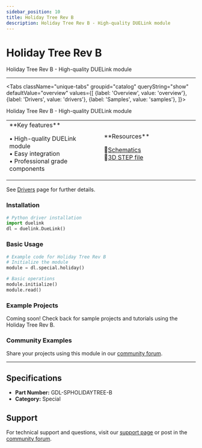 ```yaml
---
sidebar_position: 10
title: Holiday Tree Rev B
description: Holiday Tree Rev B - High-quality DUELink module
---
```



# Holiday Tree Rev B

<ProductImageSelector 
  partNumber="spholidaytree-b"
  productName="Holiday Tree Rev B"
/>

Holiday Tree Rev B - High-quality DUELink module

---

<Tabs className="unique-tabs" groupid="catalog" queryString="show" defaultValue="overview"
  values={[
    {label: 'Overview', value: 'overview'},
    {label: 'Drivers', value: 'drivers'},
    {label: 'Samples', value: 'samples'},
  ]}>

<TabItem value="overview">

Holiday Tree Rev B - High-quality DUELink module

<table><td width='50%'>
**Key features**

• High-quality DUELink module<br/>
• Easy integration<br/>
• Professional grade components<br/>

</td><td width='50%'>
**Resources**
 
📄[Schematics](/static/sch/spholidaytree-b.pdf)<br/>
🔩[3D STEP file](/static/3d/SPHOLIDAYTREE-B.step)<br/>

</td></table>

</TabItem>

<TabItem value="drivers">

See [Drivers](../../engine/drivers) page for further details.

### Installation

```python
# Python driver installation
import duelink
dl = duelink.DueLink()
```

### Basic Usage

```python
# Example code for Holiday Tree Rev B
# Initialize the module
module = dl.special.holiday()

# Basic operations
module.initialize()
module.read()
```

</TabItem>

<TabItem value="samples">

### Example Projects

Coming soon! Check back for sample projects and tutorials using the Holiday Tree Rev B.

### Community Examples

Share your projects using this module in our [community forum](https://forums.ghielectronics.com).

</TabItem>

</Tabs>

---

## Specifications

- **Part Number:** GDL-SPHOLIDAYTREE-B
- **Category:** Special

## Support

For technical support and questions, visit our [support page](../../support) or post in the [community forum](https://forums.ghielectronics.com).
